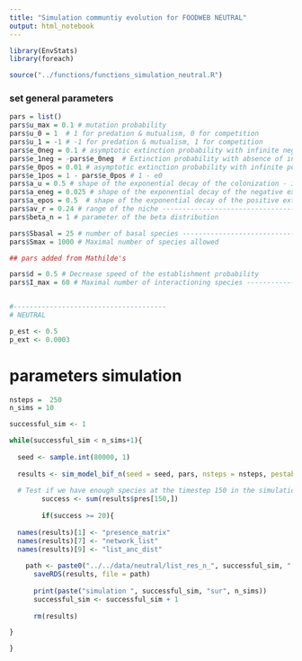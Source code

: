 ```yaml
---
title: "Simulation communtiy evolution for FOODWEB NEUTRAL"
output: html_notebook
---
```




```r
library(EnvStats)
library(foreach)

source("../functions/functions_simulation_neutral.R")

```



### set general parameters

```r
pars = list()
pars$u_max = 0.1 # mutation probability
pars$u_0 = 1  # 1 for predation & mutualism, 0 for competition
pars$u_1 = -1 # -1 for predation & mutualism, 1 for competition
pars$e_0neg = 0.1 # asymptotic extinction probability with infinite negative interactions
pars$e_1neg = -pars$e_0neg  # Extinction probability with absence of interactions
pars$e_0pos = 0.01 # asymptotic extinction probability with infinite positive interactions
pars$e_1pos = 1 - pars$e_0pos # 1 - e0
pars$a_u = 0.5 # shape of the exponential decay of the colonization - interaction relationship	
pars$a_eneg = 0.025 # shape of the exponential decay of the negative extinction - interaction relationship 
pars$a_epos = 0.5  # shape of the exponential decay of the positive extinction - interaction relationship 
pars$av_r = 0.24 # range of the niche -------------------------------------- 0.27
pars$beta_n = 1 # parameter of the beta distribution 

pars$Sbasal = 25 # number of basal species --------------------------------------
pars$Smax = 1000 # Maximal number of species allowed

## pars added from Mathilde's

pars$d = 0.5 # Decrease speed of the establishment probability
pars$I_max = 60 # Maximal number of interactioning species --------------------------------------


#--------------------------------------
# NEUTRAL

p_est <- 0.5
p_ext <- 0.0003

```


# parameters simulation

```r
nsteps =  250
n_sims = 10

```




```r


successful_sim <- 1

while(successful_sim < n_sims+1){
  
  seed <- sample.int(80000, 1)
  
  results <- sim_model_bif_n(seed = seed, pars, nsteps = nsteps, pestablishment = p_est, pextinction = p_ext)
  
  # Test if we have enough species at the timestep 150 in the simulation
  		success <- sum(results$pres[150,])
  		
  		if(success >= 20){
  
  names(results)[1] <- "presence_matrix"
  names(results)[7] <- "network_list"
  names(results)[9] <- "list_anc_dist"
  
    path <- paste0("../../data/neutral/list_res_n_", successful_sim, ".rds")
	  saveRDS(results, file = path) 
  
	  print(paste("simulation ", successful_sim, "sur", n_sims))
	  successful_sim <- successful_sim + 1
	  
	  rm(results)

}

}





```


